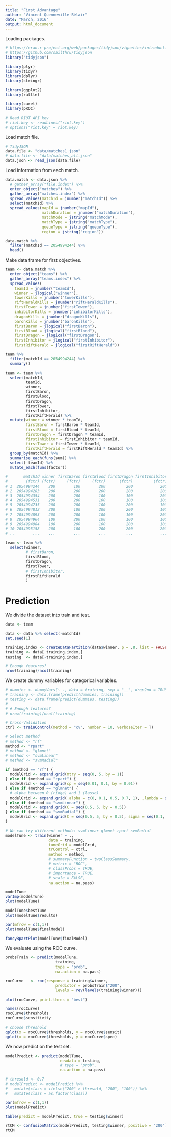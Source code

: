 ```yaml
---
title: "First Advantage"
author: "Vincent Quenneville-Bélair"
date: "March, 2016"
output: html_document
---
```


Loading packages.
```r
# https://cran.r-project.org/web/packages/tidyjson/vignettes/introduction-to-tidyjson.html
# https://github.com/sailthru/tidyjson
library("tidyjson")

library(plyr)
library(tidyr)
library(dplyr)
library(stringr)

library(ggplot2)
library(rattle)

library(caret)
library(pROC)
```

```r
# Read RIOT API key
# riot.key <- readLines("riot.key")
# options("riot.key" = riot.key)
```

Load match file.
```r
# TidyJSON
data.file <- "data/matches1.json"
# data.file <- "data/matches_all.json"
data.json <- read_json(data.file)
```

Load information from each match.
```r
data.match <- data.json %>% 
  # gather_array("file.index") %>%
  enter_object("matches") %>%
  gather_array("matches.index") %>% 
  spread_values(matchId = jnumber("matchId")) %>%
  select(matchId) %>%
  spread_values(mapId = jnumber("mapId"),
                matchDuration = jnumber("matchDuration"),
                matchMode = jstring("matchMode"),
                matchType = jstring("matchType"),
                queueType = jstring("queueType"),
                region = jstring("region"))

data.match %>%
  filter(matchId == 2054994244) %>%
  head()
```

Make data frame for first objectives.
```r
team <- data.match %>%
  enter_object("teams") %>%
  gather_array("teams.index") %>% 
  spread_values(
    teamId = jnumber("teamId"),
    winner = jlogical("winner"),
    towerKills = jnumber("towerKills"), 
    riftHeraldKills = jnumber("riftHeraldKills"), 
    firstTower = jnumber("firstTower"),
    inhibitorKills = jnumber("inhibitorKills"), 
    dragonKills = jnumber("dragonKills"), 
    baronKills = jnumber("baronKills"), 
    firstBaron = jlogical("firstBaron"),
    firstBlood = jlogical("firstBlood"),
    firstDragon = jlogical("firstDragon"),
    firstInhibitor = jlogical("firstInhibitor"),
    firstRiftHerald = jlogical("firstRiftHerald"))

team %>%
  filter(matchId == 2054994244) %>%
  summary()

team <- team %>%
  select(matchId, 
         teamId,
         winner,
         firstBaron,
         firstBlood,
         firstDragon,
         firstTower,
         firstInhibitor,
         firstRiftHerald) %>%
  mutate(winner = winner * teamId,
         firstBaron = firstBaron * teamId,
         firstBlood = firstBlood * teamId,
         firstDragon = firstDragon * teamId,
         firstInhibitor = firstInhibitor * teamId,
         firstTower = firstTower * teamId,
         firstRiftHerald = firstRiftHerald * teamId) %>%
  group_by(matchId) %>%
  summarise_each(funs(sum)) %>%
  select(-teamId) %>%
  mutate_each(funs(factor))

#       matchId winner firstBaron firstBlood firstDragon firstInhibitor firstRiftHerald
#        (fctr) (fctr)     (fctr)     (fctr)      (fctr)         (fctr)          (fctr)
# 1  2054994244    200        100        200         200            200               0
# 2  2054994283    200        200        200         200            200               0
# 3  2054994354    200        200        100         100            200             100
# 4  2054994531    200        200        100         100            100               0
# 5  2054994735    200        200        100         200            100               0
# 6  2054994812    200        100        200         200            100               0
# 7  2054994893    200        200        100         100            200               0
# 8  2054994964    100        200        100         100            100               0
# 9  2054994984    100        200        100         200            100               0
# 10 2054995158    200        100        200         200            200               0
# ..        ...    ...        ...        ...         ...            ...             ...
```

```r
team <- team %>%
  select(winner,
         # firstBaron,
         firstBlood,
         firstDragon,
         firstTower,
         # firstInhibitor,
         firstRiftHerald
         )
```

# Prediction

We divide the dataset into train and test.
```r
data <- team

data <- data %>% select(-matchId)
set.seed(1)

training.index <- createDataPartition(data$winner, p = .8, list = FALSE)
training <- data[ training.index,]
testing  <- data[-training.index,]

# Enough features?
nrow(training)/ncol(training)
```

We create dummy variables for categorical variables.
```r
# dummies <- dummyVars(~ ., data = training, sep = "__", drop2nd = TRUE)
# training <- data.frame(predict(dummies, training))
# testing <- data.frame(predict(dummies, testing))
# 
# # Enough features?
# nrow(training)/ncol(training)
```

```r
# Cross-Validation
ctrl <- trainControl(method = "cv", number = 10, verboseIter = T)

# Select method
# method <- "rf"
method <- "rpart"
# method <- "glmnet"
# method <- "svmLinear"
# method <- "svmRadial"

if (method == "rf") {
  modelGrid <- expand.grid(mtry = seq(0, 5, by = 1))
} else if (method == "rpart") {
  modelGrid <- expand.grid(cp = seq(0.01, 0.1, by = 0.01))
} else if (method == "glmnet") {
  # alpha between 0 (ridge) and 1 (lasso)
  modelGrid <- expand.grid(.alpha = c(0, 0.1, 0.5, 0.7, 1), .lambda = seq(0, 10, by = 0.1))
} else if (method == "svmLinear") {
  modelGrid <- expand.grid(C = seq(0.5, 5, by = 0.5))
} else if (method == "svmRadial") {
  modelGrid <- expand.grid(C = seq(0.5, 5, by = 0.5), sigma = seq(0.1, 0.5, by = 0.1))
}

# We can try different methods: svmLinear glmnet rpart svmRadial
modelTune <- train(winner ~ .,
                   data = training,
                   tuneGrid = modelGrid,
                   trControl = ctrl,
                   method = method,
                   # summaryFunction = twoClassSummary,
                   # metric = "ROC",
                   # classProbs = TRUE,
                   # importance = TRUE,
                   # scale = FALSE,
                   na.action = na.pass)

modelTune
varImp(modelTune)
plot(modelTune)

modelTune$bestTune
plot(modelTune$results)

par(mfrow = c(1,1))
plot(modelTune$finalModel)

fancyRpartPlot(modelTune$finalModel)
```

We evaluate using the ROC curve.
```r
probsTrain <- predict(modelTune,
                      training,
                      type = "prob",
                      na.action = na.pass)

rocCurve   <- roc(response = training$winner,
                      predictor = probsTrain$"200",
                      levels = rev(levels(training$winner)))

plot(rocCurve, print.thres = "best")
```

```r
names(rocCurve)
rocCurve$thresholds
rocCurve$sensitivity

# choose threshold
qplot(x = rocCurve$thresholds, y = rocCurve$sensit)
qplot(x = rocCurve$thresholds, y = rocCurve$spec)
```

We now predict on the test set.
```r
modelPredict <- predict(modelTune,
                        newdata = testing,
                        # type = "prob",
                        na.action = na.pass)

# thresold <- 0.7
# modelPredict <- modelPredict %>%
#   mutate(class = ifelse("200" > thresold, "200", "100")) %>%
#   mutate(class = as.factor(class))

par(mfrow = c(1,1))
plot(modelPredict)

table(predict = modelPredict, true = testing$winner)

rtCM <- confusionMatrix(modelPredict, testing$winner, positive = "200")
rtCM
```